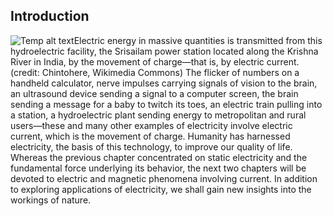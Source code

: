 ## Introduction
![Temp alt text](__MEDIA_URL__CNX_HSPhysics_19_00_Hydro_N.jpg)<caption>Electric energy in massive quantities is transmitted from this hydroelectric facility, the Srisailam power station located along the Krishna River in India, by the movement of charge—that is, by electric current. (credit: Chintohere, Wikimedia Commons)</caption>
The flicker of numbers on a handheld calculator, nerve impulses carrying signals of vision to the brain, an ultrasound device sending a signal to a computer screen, the brain sending a message for a baby to twitch its toes, an electric train pulling into a station, a hydroelectric plant sending energy to metropolitan and rural users—these and many other examples of electricity involve electric current, which is the movement of charge. Humanity has harnessed electricity, the basis of this technology, to improve our quality of life. Whereas the previous chapter concentrated on static electricity and the fundamental force underlying its behavior, the next two chapters will be devoted to electric and magnetic phenomena involving current. In addition to exploring applications of electricity, we shall gain new insights into the workings of nature.

